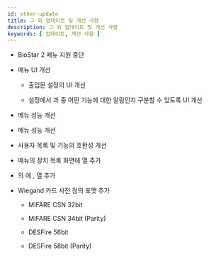 ```yaml
---
id: other-update
title: 그 외 업데이트 및 개선 사항
description: 그 외 업데이트 및 개선 사항
keywords: [ 업데이트, 개선 사항 ]
---
```


* BioStar 2 <Cmd sid="common.gnb.video" /> 메뉴 지원 중단

* <Cmd sid="common.gnb.door" /> 메뉴 UI 개선

    * 출입문 <Cmd sid="door.openTime" /> 설정의 UI 개선

    * <Cmd sid="door.alarm" /> 설정에서 <Cmd sid="door.antiPassBack" />과 <Cmd sid="timedAPB.title" /> 중 어떤 기능에 대한 알람인지 구분할 수 있도록 UI 개선

* <Cmd sid="common.gnb.report" /> 메뉴 성능 개선

* <Cmd sid="common.dashboard" /> 메뉴 성능 개선

* 사용자 목록 및 <Cmd sid="button.advancedSearch" /> 기능의 호환성 개선

* <Cmd sid="common.gnb.device" /> 메뉴의 장치 목록 화면에 <Cmd sid="device.info.firmwareVersion" /> 열 추가

* <Cmd sid="monitoring.pastEvent" />의 <Cmd sid="columnSetting.columnList" />에 <Cmd sid="common.elevator" />, <Cmd sid="common.zone" /> 열 추가

* Wiegand 카드 사전 정의 포맷 추가

    * MIFARE CSN 32bit

    * MIFARE CSN 34bit (Parity)

    * DESFire 56bit

    * DESFire 58bit (Parity)